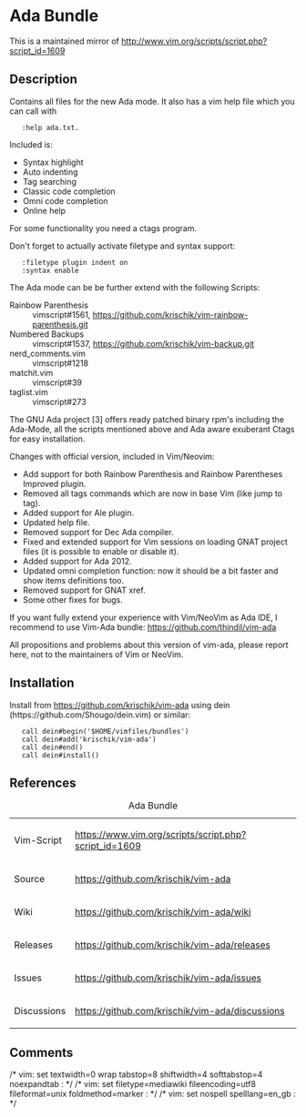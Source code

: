 = Ada Bundle =

This is a maintained mirror of http://www.vim.org/scripts/script.php?script_id=1609

== Description ==

Contains all files for the new Ada mode. It also has a vim help file which you can call with

    :help ada.txt.

Included is:

* Syntax highlight
* Auto indenting
* Tag searching
* Classic code completion
* Omni code completion
* Online help

For some functionality you need a ctags program.

Don't forget to actually activate filetype and syntax support:

    :filetype plugin indent on
    :syntax enable

The Ada mode can be be further extend with the following Scripts:

; Rainbow Parenthesis
:   vimscript#1561, https://github.com/krischik/vim-rainbow-parenthesis.git
; Numbered Backups
:   vimscript#1537, https://github.com/krischik/vim-backup.git
; nerd_comments.vim
:   vimscript#1218
; matchit.vim
:   vimscript#39
; taglist.vim
:   vimscript#273

The GNU Ada project [3] offers ready patched binary rpm's including the Ada-Mode, all the scripts mentioned above and Ada aware exuberant Ctags for easy installation.

Changes with official version, included in Vim/Neovim:

* Add support for both Rainbow Parenthesis and Rainbow Parentheses Improved plugin.
* Removed all tags commands which are now in base Vim (like jump to tag).
* Added support for Ale plugin.
* Updated help file.
* Removed support for Dec Ada compiler.
* Fixed and extended support for Vim sessions on loading GNAT project files (it is possible to enable or disable it).
* Added support for Ada 2012.
* Updated omni completion function: now it should be a bit faster and show items definitions too.
* Removed support for GNAT xref.
* Some other fixes for bugs.

If you want fully extend your experience with Vim/NeoVim as Ada IDE, I recommend to use Vim-Ada bundle: https://github.com/thindil/vim-ada

All propositions and problems about this version of vim-ada, please report here, not to the maintainers of Vim or NeoVim.

== Installation ==

Install from https://github.com/krischik/vim-ada using dein (https://github.com/Shougo/dein.vim) or similar:

    call dein#begin('$HOME/vimfiles/bundles')
    call dein#add('krischik/vim-ada')
    call dein#end()
    call dein#install()

== References ==

{|
|+ Ada Bundle
|-
| Vim-Script	|| https://www.vim.org/scripts/script.php?script_id=1609
|-
| Source	|| https://github.com/krischik/vim-ada
|-
| Wiki		|| https://github.com/krischik/vim-ada/wiki
|-
| Releases	|| https://github.com/krischik/vim-ada/releases
|-
| Issues	|| https://github.com/krischik/vim-ada/issues
|-
| Discussions	|| https://github.com/krischik/vim-ada/discussions
|}

== Comments ==

/* vim: set textwidth=0 wrap tabstop=8 shiftwidth=4 softtabstop=4 noexpandtab : */
/* vim: set filetype=mediawiki fileencoding=utf8 fileformat=unix foldmethod=marker : */
/* vim: set nospell spelllang=en_gb : */
